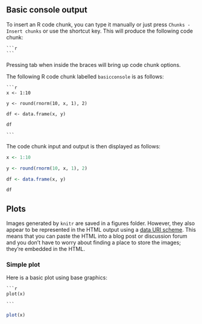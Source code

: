 ## Basic console output

To insert an R code chunk, you can type it manually or just press `Chunks - Insert chunks` or use the shortcut key. This will produce the following code chunk:

    ```r

    

    ```

Pressing tab when inside the braces will bring up code chunk options.

The following R code chunk labelled `basicconsole` is as follows:

    ```r

    x <- 1:10

    y <- round(rnorm(10, x, 1), 2)

    df <- data.frame(x, y)

    df

    ```

    

The code chunk input and output is then displayed as follows:

```r

x <- 1:10

y <- round(rnorm(10, x, 1), 2)

df <- data.frame(x, y)

df

```

## Plots

Images generated by `knitr` are saved in a figures folder. However, they also appear to be represented in the HTML output using a [data URI scheme]( http://en.wikipedia.org/wiki/Data_URI_scheme). This means that you can paste the HTML into a blog post or discussion forum and you don't have to worry about finding a place to store the images; they're embedded in the HTML.

### Simple plot

Here is a basic plot using base graphics:

    ```r

    plot(x)

    ```

```r

plot(x)

```
